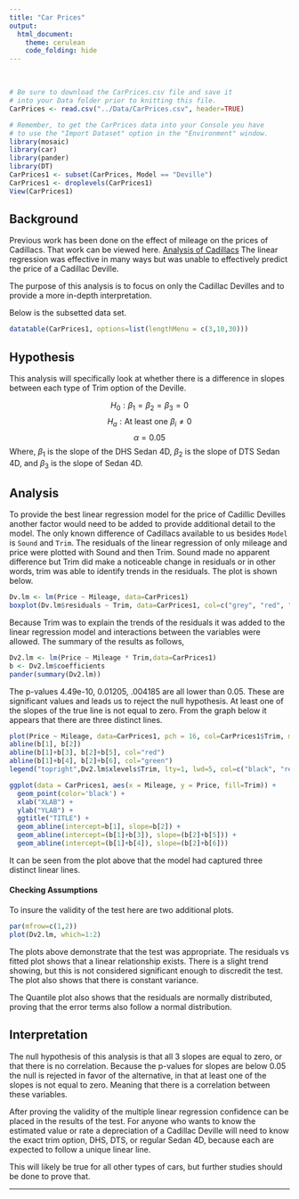 ```yaml
---
title: "Car Prices"
output: 
  html_document:
    theme: cerulean
    code_folding: hide
---
```


<br>

```r
# Be sure to download the CarPrices.csv file and save it
# into your Data folder prior to knitting this file.
CarPrices <- read.csv("../Data/CarPrices.csv", header=TRUE)

# Remember, to get the CarPrices data into your Console you have
# to use the "Import Dataset" option in the "Environment" window.
library(mosaic)
library(car)
library(pander)
library(DT)
CarPrices1 <- subset(CarPrices, Model == "Deville")
CarPrices1 <- droplevels(CarPrices1)
View(CarPrices1)
```

## Background

Previous work has been done on the effect of mileage on the prices of Cadillacs. That work can be viewed here. [Analysis of Cadillacs](cadillacsMLR.html) The linear regression was effective in many ways but was unable to effectively predict the price of a Cadillac Deville. 

The purpose of this analysis is to focus on only the Cadillac Devilles and to provide a more in-depth interpretation.

Below is the subsetted data set.

```r
datatable(CarPrices1, options=list(lengthMenu = c(3,10,30)))
```


## Hypothesis

This analysis will specifically look at whether there is a difference in slopes between each type of Trim option of the Deville. 

$$
H_0: \beta_1 = \beta_2 = \beta_3 = 0
$$
$$
H_a: \text{At least one} \ \beta_i \neq 0
$$
$$
\alpha = 0.05
$$
Where, $\beta_1$ is the slope of the DHS Sedan 4D, $\beta_2$ is the slope of DTS Sedan 4D, and $\beta_3$ is the slope of Sedan 4D. 


## Analysis

To provide the best linear regression model for the price of Cadillic Devilles another factor would need to be added to provide additional detail to the model. The only known difference of Cadillacs available to us besides `Model` is `Sound` and `Trim`. The residuals of the linear regression of only mileage and price were plotted with Sound and then Trim. Sound made no apparent difference but Trim did make a noticeable change in residuals or in other words, trim was able to identify trends in the residuals. The plot is shown below.

```r
Dv.lm <- lm(Price ~ Mileage, data=CarPrices1)
boxplot(Dv.lm$residuals ~ Trim, data=CarPrices1, col=c("grey", "red", "green"), main="Residuals with added Factor: Trim", ylab="Residuals", xlab="Trim")
```


Because Trim was to explain the trends of the residuals it was added to the linear regression model and interactions between the variables were allowed. The summary of the results as follows, 
```r
Dv2.lm <- lm(Price ~ Mileage * Trim,data=CarPrices1)
b <- Dv2.lm$coefficients
pander(summary(Dv2.lm))
```

The p-values 4.49e-10, 0.01205, .004185 are all lower than 0.05. These are significant values and leads us to reject the null hypothesis. At least one of the slopes of the true line is not equal to zero. From the graph below it appears that there are three distinct lines. 

```r
plot(Price ~ Mileage, data=CarPrices1, pch = 16, col=CarPrices1$Trim, main="Linear Relationship Between Price and Mileage of Cadillac Devilles")
abline(b[1], b[2])
abline(b[1]+b[3], b[2]+b[5], col="red")
abline(b[1]+b[4], b[2]+b[6], col="green")
legend("topright",Dv2.lm$xlevels$Trim, lty=1, lwd=5, col=c("black", "red", "green"), cex=0.7)
```

```r
ggplot(data = CarPrices1, aes(x = Mileage, y = Price, fill=Trim)) + 
  geom_point(color='black') +
  xlab("XLAB") +
  ylab("YLAB") +
  ggtitle("TITLE") +
  geom_abline(intercept=b[1], slope=b[2]) +
  geom_abline(intercept=(b[1]+b[3]), slope=(b[2]+b[5])) +
  geom_abline(intercept=(b[1]+b[4]), slope=(b[2]+b[6]))
```

It can be seen from the plot above that the model had captured three distinct linear lines. 

#### Checking Assumptions 

To insure the validity of the test here are two additional plots. 

```r
par(mfrow=c(1,2))
plot(Dv2.lm, which=1:2)
```

The plots above demonstrate that the test was appropriate. The residuals vs fitted plot shows that a linear relationship exists. There is a slight trend showing, but this is not considered significant enough to discredit the test. The plot also shows that there is constant variance. 

The Quantile plot also shows that the residuals are normally distributed, proving that the error terms also follow a normal distribution.  

## Interpretation 

The null hypothesis of this analysis is that all 3 slopes are equal to zero, or that there is no correlation. Because the p-values for slopes are below 0.05 the null is rejected in favor of the alternative, in that at least one of the slopes is not equal to zero. Meaning that there is a correlation between these variables.

After proving the validity of the multiple linear regression confidence can be placed in the results of the test. For anyone who wants to know the estimated value or rate a depreciation of a Cadillac Deville will need to know the exact trim option, DHS, DTS, or regular Sedan 4D, because each are expected to follow a unique linear line. 

This will likely be true for all other types of cars, but further studies should be done to prove that.    

----